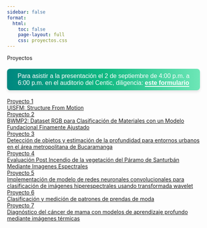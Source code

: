 ```yaml
---
sidebar: false
format:
  html:
    toc: false
    page-layout: full
    css: proyectos.css
---
```

<div class="page-title">Proyectos</div>

<div style="
    background: linear-gradient(90deg, #008780, #10b981, #6ee7b7);
    color: white;
    text-align: center;
    padding: 10px;
    margin: 20px 0;
    border-radius: 8px;
    box-shadow: 0 4px 6px rgba(0, 0, 0, 0.1);
    font-family: 'Poppins', sans-serif;
">
<p style="margin: 0; font-size: 16px;">
  Para asistir a la presentación el 2 de septiembre de 4:00 p.m. a 6:00 p.m. en el auditorio del Centic, diligencia:
    <a href="https://forms.gle/ACnyCE1dsgj7nJX97" target="_blank" style="
        color: #ffffff;
        text-decoration: none;
        font-weight: bold;
        border-bottom: 2px solid #ffffff;
        transition: border-bottom 0.3s;
    ">este formulario</a>
</p>
</div>

```{=html}

<div class="container">
 <div class="palette">
 <div class="color project1">
 <a href="/proyectos/proyecto1.html">
 <div class="content">
 <div class="title">Proyecto 1</div>
 <div class="description">UISFM: Structure From Motion</div>
 </div>
 </a>
 </div>
 <div class="color project2">
 <a href="/proyectos/proyecto2.html">
 <div class="content">
 <div class="title">Proyecto 2</div>
 <div class="description">BWMP2: Dataset RGB para Clasificación de Materiales con un Modelo Fundacional Finamente Ajustado</div>
 </div>
 </a>
 </div>
 <div class="color project3">
 <a href="/proyectos/proyecto3.html">
 <div class="content">
 <div class="title">Proyecto 3</div>
 <div class="description">Detección de objetos y estimación de la profundidad para entornos urbanos en el área metropolitana de Bucaramanga</div>
 </div>
 </a>
 </div>
 <div class="color project4">
 <a href="/proyectos/proyecto4.html">
 <div class="content">
 <div class="title">Proyecto 4</div>
 <div class="description">Evaluación Post Incendio de la vegetación del Páramo de Santurbán Mediante Imagenes Espectrales</div>
 </div>
 </a>
 </div>
 <div class="color project5">
 <a href="/proyectos/proyecto5.html">
 <div class="content">
 <div class="title">Proyecto 5</div>
 <div class="description">Implementación de modelo de redes neuronales convolucionales para clasificación de imágenes hiperespectrales usando transformada wavelet</div>
 </div>
 </a>
 </div>
 <div class="color project6">
 <a href="/proyectos/proyecto6.html">
 <div class="content">
 <div class="title">Proyecto 6</div>
 <div class="description">Clasificación y medición de patrones de prendas de moda</div>
 </div>
 </a>
 </div>
 <div class="color project7">
 <a href="/proyectos/proyecto7.html">
 <div class="content">
 <div class="title">Proyecto 7</div>
 <div class="description">Diagnóstico del cáncer de mama con modelos de aprendizaje profundo mediante imágenes térmicas</div>
 </div>
 </a>
 </div>
 </div>
</div>




```